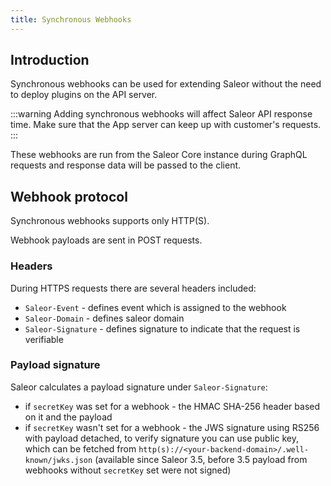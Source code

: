 ```yaml
---
title: Synchronous Webhooks
---
```


## Introduction

Synchronous webhooks can be used for extending Saleor without the need to deploy plugins on the API server.

:::warning
Adding synchronous webhooks will affect Saleor API response time. Make sure that the App server can keep up with customer's requests.
:::

These webhooks are run from the Saleor Core instance during GraphQL requests and response data will be passed to the client.

## Webhook protocol

Synchronous webhooks supports only HTTP(S).

Webhook payloads are sent in POST requests.

### Headers

During HTTPS requests there are several headers included:

- `Saleor-Event` - defines event which is assigned to the webhook
- `Saleor-Domain` - defines saleor domain
- `Saleor-Signature` - defines signature to indicate that the request is verifiable

### Payload signature

Saleor calculates a payload signature under `Saleor-Signature`:

- if `secretKey` was set for a webhook - the HMAC SHA-256 header based on it and the payload
- if `secretKey` wasn't set for a webhook - the JWS signature using RS256 with payload detached, to verify signature you can use public key, which can be fetched from `http(s)://<your-backend-domain>/.well-known/jwks.json` (available since Saleor 3.5, before 3.5 payload from webhooks without `secretKey` set were not signed)
